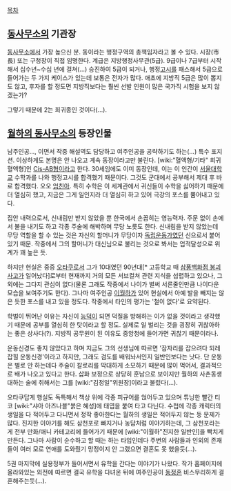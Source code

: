 [[목차]]
== [[동사무소]]의 기관장 ==
[[동사무소]]에서 가장 높으신 분. 동이라는 행정구역의 총책임자라고 볼 수 있다. 시장(市長) 또는 구청장이 직접 임명한다. 계급은 지방행정사무관(5급).
9급이나 7급부터 시작해서 십수년~수십 년에 걸쳐(…) 승진하여 5급이 되거나, 행정[[고시]]를 패스해서 5급으로 들어가는 두 가지 케이스가 있는데 보통은 전자가 많다. 애초에 지방직 5급은 많이 뽑지도 않고, 후자를 할 정도면 지방직보다는 훨씬 선발 인원이 많은 국가직 시험을 보지 않겠는가?

그렇기 때문에 2는 희귀종인 것이다(…).

== [[월하의 동사무소]]의 등장인물 ==
남주인공…, 이면서 작중 해설역도 담당하고 여주인공을 공략하기도 하는(…) 특수 포지션. 이상하게도 본명은 안 나오고 계속 동장이라고만 불린다. [wiki:"혈액형/기타" 희귀 혈액형]인 [[Cis-AB형]]이라고 한다.
30세임에도 이미 동장인데, 이는 이 인간이 [[서울대학교]] 수학과를 나와 행정고시를 합격했기 때문이다. 그것도 군대에서 공부해서 제대 후 바로 합격했다. 오오 [[엄친아]]. 특히 수학은 이 세계관에서 귀신들이 수학을 싫어하기 때문에 더 열심히 했고, 지금은 그게 일인지라 더 열심히 하고 있어 극강의 포스를 뿜어내고 있다.

집안 내력으로서, 신내림만 받지 않았을 뿐 한국에서 손꼽히는 영능력자. 주문 없이 손에서 불을 내기도 하고 각종 주술에 해박하며 무당 노릇도 한다. 신내림을 받지 않았는데 무당 역할을 할 수 있는 것은 자신의 할머니가 무당이자 [[독립운동가]]였던 신으로서 붙어 있기 때문. 작중에서 그의 할머니가 대신님으로 불리는 것으로 봐서는 업적달성으로 위계가 꽤 높은 듯.

하지만 현실은 중증 [[오타쿠]]로서 그가 10대였던 90년대[* 고등학교 때 [[삼풍백화점 붕괴사고]]가 일어났다]로부터 현재까지 거의 모든 서브컬쳐 관련 지식을 섭렵하고 있으나, 그 외에는 그다지 관심이 없다(물론 그래도 작중에서 나이가 벌써 서른줄인만큼 나이다운 모습을 보여주기도 한다). 그나마 여주인공 [[이월하]]가 있어 현실에서 아예 발을 빼지는 않은 듯한 포스를 내고 있을 정도다. 작중에서 타인의 평가는 '철이 없다'로 요약된다.

학벌이 뛰어난 이유는 자신이 [[능덕]]이 되면 덕질을 방해하는 이가 없을 것이라고 생각했기 때문에 공부를 열심히 한 탓이라고 할 정도. 실제로 일 벌리는 것을 굉장히 귀찮아하는 좋은 상사다(?). 지방직 공무원이 된 이유도 중앙청에 들어가면 귀찮기 때문이라나.

운동신경도 좋지 않았다고 하며 지금도 그의 선생님에 따르면 '잠자리를 잡으려다 되레 잡힐 운동신경'이라고 하지만, 그래도 검도를 배워놔서인지 일반인보다는 낫다. 단 운동은 별로 안 하는데다 주술이 칼로리를 막대하게 소모하기 때문에 많이 먹어서, 결과적으로 배가 나오고 있다고 한다. 삽화 보정으로 상당히 훈남으로 보이지만 월하의 사촌동생 대하는 술에 취해서는 그를 [wiki:"김정일"위원장]이라고 불렀다(…).

오타쿠답게 행실도 독특해서 책상 위에 각종 피규어를 얹어두고 있으며 튜닝한 빨간 티코 [wiki:"샤아 아즈나블"붉은 혜성]에 태엽을 붙여 타고 다닌다. 수첩에 각종 캐릭터의 생일을 다 적어두고 다니면서 정작 좋아한다는 월하의 생일은 적어두지 않는 등 문제가 많다. 진지한 이야기를 해도 삼천포로 빠지거나 농담처럼 이야기하는데, 그 삼천포라는 게 전부 만화/애니 카테고리에 들어가기 때문에 [wiki:"이월하"진지한 일반인]을 빡치게 만든다. 그나마 사람이 순수하고 할 때는 하는 타입인데다 주변의 사람들과 인외의 존재들이 여러 모로 연애를 도와줬기 망정이지 안 그랬으면 결혼도 못 했을듯(…).

5권 마지막에 실용정부가 들어서면서 유학을 간다는 이야기가 나왔다. 작가 홈페이지에 올라와있는 외전에 따르면 결국 유학을 다녀온 뒤에 여주인공이 [[동정혼]] 비스무리하게 결혼해주는듯(…).
